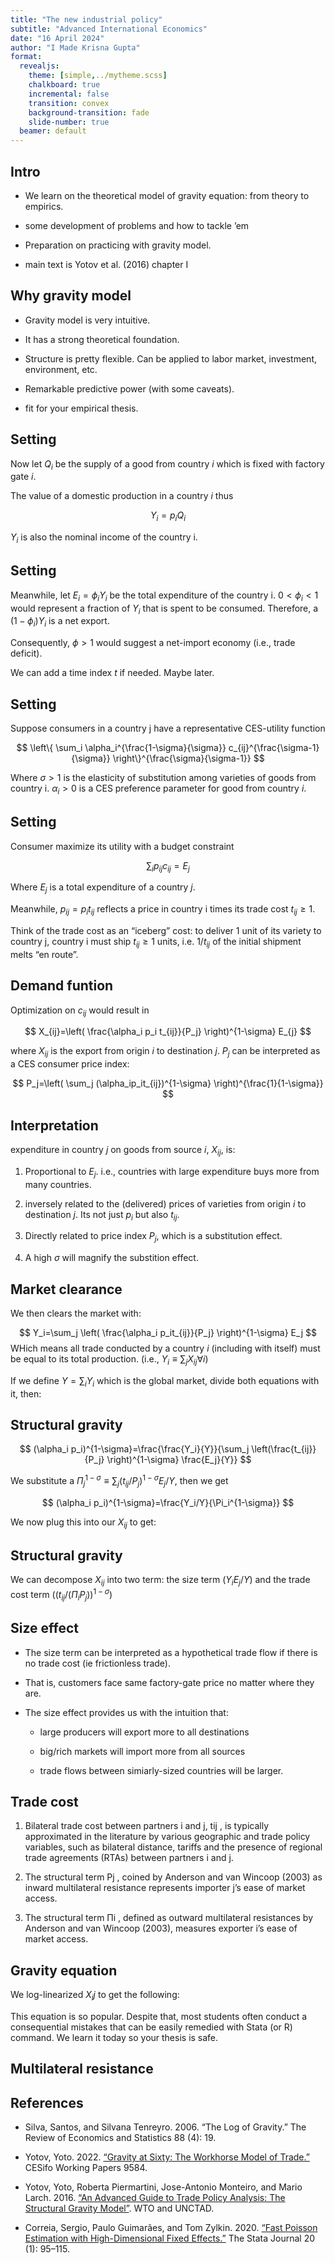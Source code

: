 ```yaml
---
title: "The new industrial policy"
subtitle: "Advanced International Economics"
date: "16 April 2024"
author: "I Made Krisna Gupta"
format: 
  revealjs:
    theme: [simple,../mytheme.scss]
    chalkboard: true
    incremental: false
    transition: convex
    background-transition: fade
    slide-number: true
  beamer: default
---
```


## Intro

- We learn on the theoretical model of gravity equation: from theory to empirics.

- some development of problems and how to tackle 'em

- Preparation on practicing with gravity model.

- main text is Yotov et al. (2016) chapter I

## Why gravity model

- Gravity model is very intuitive.

- It has a strong theoretical foundation.

- Structure is pretty flexible. Can be applied to labor market, investment, environment, etc.

- Remarkable predictive power (with some caveats).

- fit for your empirical thesis. 

## Setting

Now let $Q_i$ be the supply of a good from country $i$ which is fixed with factory gate $i$.

The value of a domestic production in a country $i$ thus

$$
Y_i=p_iQ_i
$$

$Y_i$ is also the nominal income of the country i.

## Setting

Meanwhile, let $E_i=\phi_iY_i$  be the total expenditure of the country i. $0 < \phi_i < 1$ would represent a fraction of $Y_i$ that is spent to be consumed. Therefore, a $(1-\phi_i)Y_i$ is a net export.

Consequently, $\phi>1$ would suggest a net-import economy (i.e., trade deficit).

We can add a time index $t$ if needed. Maybe later.

## Setting

Suppose consumers in a country j have a representative CES-utility function

$$
\left\{ \sum_i \alpha_i^{\frac{1-\sigma}{\sigma}} c_{ij}^{\frac{\sigma-1}{\sigma}} \right\}^{\frac{\sigma}{\sigma-1}}
$$

Where $\sigma>1$ is the elasticity of substitution among varieties of goods from country i. $\alpha_i>0$ is a CES preference parameter for good from country $i$.

## Setting

Consumer maximize its utility with a budget constraint

$$
\sum_i p_{ij}c_{ij}=E_j
$$

Where $E_j$ is a total expenditure of a country $j$. 

Meanwhile, $p_{ij}=p_it_{ij}$ reflects a price in country i times its trade cost $t_{ij}\geq 1$.

Think of the trade cost as an "iceberg" cost: to deliver 1 unit of its variety to country j, country i must ship $t_{ij} \geq 1$ units, i.e. $1/t_{ij}$ of the initial shipment melts “en route”.

## Demand funtion

Optimization on $c_{ij}$ would result in

$$
X_{ij}=\left( \frac{\alpha_i p_i t_{ij}}{P_j} \right)^{1-\sigma} E_{j}
$$

where $X_{ij}$ is the export from origin $i$ to destination $j$. $P_j$ can be interpreted as a CES consumer price index:

$$
P_j=\left( \sum_j (\alpha_ip_it_{ij})^{1-\sigma} \right)^{\frac{1}{1-\sigma}}
$$

## Interpretation

expenditure in country $j$ on goods from source $i$, $X_{ij}$, is:

1. Proportional to $E_j$. i.e., countries with large expenditure buys more from many countries.

2. inversely related to the (delivered) prices of varieties from origin $i$ to destination $j$. Its not just $p_i$ but also $t_{ij}$.

3. Directly related to price index $P_j$, which is a substitution effect.

4. A high $\sigma$ will magnify the substition effect.

## Market clearance

We then clears the market with:

$$
Y_i=\sum_j \left( \frac{\alpha_i p_it_{ij}}{P_j} \right)^{1-\sigma} E_j
$$
WHich means all trade conducted by a country $i$ (including with itself) must be equal to its total production. (i.e., $Y_i \equiv \sum_j X_{ij} \forall i$)

If we define $Y=\sum_i Y_i$ which is the global market, divide both equations with it, then:

## Structural gravity

$$
(\alpha_i p_i)^{1-\sigma}=\frac{\frac{Y_i}{Y}}{\sum_j \left(\frac{t_{ij}}{P_j} \right)^{1-\sigma} \frac{E_j}{Y}}
$$

We substitute a $\Pi_j^{1-\sigma}\equiv \sum_j (t_{ij}/P_j)^{1-\sigma}E_j/Y$, then we get

$$
(\alpha_i p_i)^{1-\sigma}=\frac{Y_i/Y}{\Pi_i^{1-\sigma}}
$$

We now plug this into our $X_{ij}$ to get:

## Structural gravity

\begin{align*}
X_{ij}&=\frac{Y_iE_j}{Y}\left(\frac{t_{ij}}{\Pi_i P_j}\right)^{1-\sigma} \\
\Pi_{i}^{1-\sigma}&=\sum_j \left(\frac{t_{ij}}{P_j}\right)^{1-\sigma}\frac{E_j}{Y} \\
P_{ij}&=\sum_i \left( \frac{t_{ij}}{\Pi_i} \right)^{1-\sigma} \frac{Y_i}{Y}
\end{align*}

We can decompose $X_{ij}$ into two term: the size term ($Y_iE_j/Y$) and the trade cost term ($(t_{ij}/(\Pi_iP_j))^{1-\sigma}$)

## Size effect

- The size term can be interpreted as a hypothetical trade flow if there is no trade cost (ie frictionless trade).

- That is, customers face same factory-gate price no matter where they are.

- The size effect provides us with the intuition that:

    - large producers will export more to all destinations
    
    - big/rich markets will import more from all sources
    
    - trade flows between simiarly-sized countries will be larger.

## Trade cost {.m}

1. Bilateral trade cost between partners i and j, tij , is typically approximated in the literature by various geographic and trade policy variables, such as bilateral distance, tariffs and the presence of regional trade agreements (RTAs) between partners i and j.

2. The structural term Pj , coined by Anderson and van Wincoop (2003) as inward multilateral resistance represents importer j’s ease of market access.

3. The structural term Πi , defined as outward multilateral resistances by Anderson and van Wincoop (2003), measures exporter i’s ease of market access.

## Gravity equation

We log-linearized $X_ij$ to get the following:

\begin{align*}
\ln X_{ij,t}&=\ln E_{j,t}+\ln Y_{i,t}-\ln Y_t \\
&+(1-\sigma) \ln t_{ij,t}-(1-\sigma)\ln P_{j,t} \\
&-(1-\sigma) \ln \Pi_{i,t}+\varepsilon_{ij,t}
\end{align*}

This equation is so popular. Despite that, most students often conduct a consequential mistakes that can be easily remedied with Stata (or R) command. We learn it today so your thesis is safe.

## Multilateral resistance



## References {.s}

- Silva, Santos, and Silvana Tenreyro. 2006. “The Log of Gravity.” The Review of Economics and Statistics 88 (4): 19.

- Yotov, Yoto. 2022. [“Gravity at Sixty: The Workhorse Model of Trade.”](https://papers.ssrn.com/sol3/papers.cfm?abstract_id=4037001.) CESifo Working Papers 9584. 

- Yotov, Yoto, Roberta Piermartini, Jose-Antonio Monteiro, and Mario Larch. 2016. ["An Advanced Guide to Trade Policy Analysis: The Structural Gravity Model"](https://www.wto.org/english/res_e/publications_e/advancedguide2016_e.htm). WTO and UNCTAD. 

- Correia, Sergio, Paulo Guimarães, and Tom Zylkin. 2020. [“Fast Poisson Estimation with High-Dimensional Fixed Effects.”](https://doi.org/10.1177/1536867x20909691.) The Stata Journal 20 (1): 95–115. 
